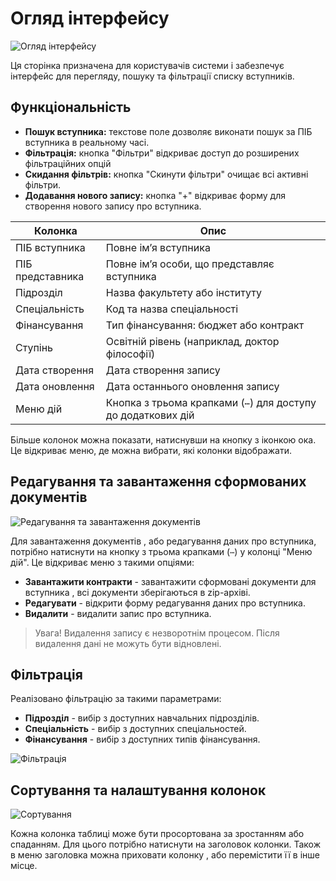 # Огляд інтерфейсу

![Огляд інтерфейсу](/docs/1.png)

Ця сторінка призначена для користувачів системи і забезпечує інтерфейс для перегляду, пошуку та фільтрації списку вступників.

## Функціональність

- **Пошук вступника:** текстове поле дозволяє виконати пошук за ПІБ вступника в реальному часі.
- **Фільтрація:** кнопка "Фільтри" відкриває доступ до розширених фільтраційних опцій 
- **Скидання фільтрів:** кнопка "Скинути фільтри" очищає всі активні фільтри.
- **Додавання нового запису:** кнопка "+" відкриває форму для створення нового запису про вступника.

| Колонка          | Опис                                                         |
| ---------------- | ------------------------------------------------------------ |
| ПІБ вступника    | Повне ім’я вступника                                         |
| ПІБ представника | Повне ім’я особи, що представляє вступника                   |
| Підрозділ        | Назва факультету або інституту                               |
| Спеціальність    | Код та назва спеціальності                                   |
| Фінансування     | Тип фінансування: бюджет або контракт                        |
| Ступінь          | Освітній рівень (наприклад, доктор філософії)                |
| Дата створення   | Дата створення запису                                        |
| Дата оновлення   | Дата останнього оновлення запису                             |
| Меню дій         | Кнопка з трьома крапками (`⋯`) для доступу до додаткових дій |

Більше колонок можна показати, натиснувши на кнопку з іконкою ока. Це відкриває меню, де можна вибрати, які колонки відображати.

## Редагування та завантаження сформованих документів

<img src="/docs/4.png" alt="Редагування та завантаження документів"  />

Для завантаження документів , або редагування даних про вступника, потрібно натиснути на кнопку з трьома крапками (`⋯`) у колонці "Меню дій". Це відкриває меню з такими опціями:

- **Завантажити контракти** - завантажити сформовані документи для вступника , всі документи зберігаються в zip-архіві.
- **Редагувати** - відкрити форму редагування даних про вступника.
-  **Видалити** - видалити запис про вступника. 
> Увага! Видалення запису є незворотнім процесом. Після видалення дані не можуть бути відновлені.

## Фільтрація 

Реалізовано фільтрацію за такими параметрами:

- **Підрозділ** - вибір з доступних навчальних підрозділів.
- **Спеціальність** - вибір з доступних спеціальностей.
- **Фінансування** - вибір з доступних типів фінансування.

![Фільтрація](/docs/2.png)

## Сортування та налаштування колонок

<img src="/docs/3.png" alt="Сортування"  />

Кожна колонка таблиці може бути просортована за зростанням або спаданням. Для цього потрібно натиснути на заголовок колонки. 
Також в меню заголовка можна приховати колонку , або перемістити її в інше місце.


